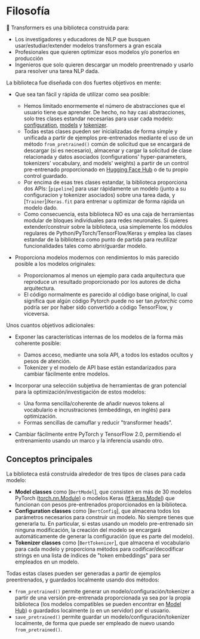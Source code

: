 <!--Copyright 2020 de The HuggingFace Team. Todos los derechos reservados

Con licencia bajo la Licencia Apache, Versión 2.0 (la "Licencia"); No puedes usar este archivo excepto de conformidad con la Licencia.
Puedes obtener una copia de la Licencia en

http://www.apache.org/licenses/LICENSE-2.0

Al menos que sea requrido por la ley aplicable o acordado por escrito, el software distribuido bajo la Licencia es distribuido sobre una BASE "AS IS", SIN GARANTIAS O CONDICIONES DE
NINGÚN TIPO. Ver la Licencia para el idioma específico que rige los permisos y limitaciones bajo la Licencia.
-->

# Filosofía

🤗 Transformers es una biblioteca construida para:

- Los investigadores y educadores de NLP que busquen usar/estudiar/extender modelos transformers a gran escala 
- Profesionales que quieren optimizar esos modelos y/o ponerlos en producción 
- Ingenieros que solo quieren descargar un modelo preentrenado y usarlo para resolver una tarea NLP dada. 

La biblioteca fue diseñada con dos fuertes objetivos en mente:

- Que sea tan fácil y rápida de utilizar como sea posible:

  - Hemos limitado enormemente el número de abstracciones que el usuario tiene que aprender. De hecho, no hay casi abstracciones,
    solo tres clases estandar necesarias para usar cada modelo: [configuration](main_classes/configuration),
    [models](main_classes/model) y [tokenizer](main_classes/tokenizer).
  - Todas estas clases pueden ser inicializadas de forma simple y unificada a partir de ejemplos pre-entrenados mediante el uso de un método
    `from_pretrained()` común de solicitud que se encargará de descargar (si es necesario), almacenar y cargar la solicitud de clase relacionada y datos asociados
    (configurations' hyper-parameters, tokenizers' vocabulary, and models' weights) a partir de un control pre-entrenado proporcionado en
    [Hugging Face Hub](https://huggingface.co/models) o de tu propio control guardado.
  - Por encima de esas tres clases estandar, la biblioteca proporciona dos APIs: [`pipeline`] para usar rápidamente un modelo (junto a su configuracion y tokenizer asociados)
    sobre una tarea dada, y [`Trainer`]/`Keras.fit` para entrenar u optimizar de forma rápida un modelo dado.
  - Como consecuencia, esta biblioteca NO es una caja de herramientas modular de bloques individuales para redes neuronales. Si quieres extender/construir sobre la biblioteca,
    usa simplemente los módulos regulares de Python/PyTorch/TensorFlow/Keras y emplea las clases estandar de la biblioteca como punto de partida para reutilizar funcionalidades
    tales como abrir/guardar modelo.
    
- Proporciona modelos modernos con rendimientos lo más parecido posible a los modelos originales:

  - Proporcionamos al menos un ejemplo para cada arquitectura que reproduce un resultado proporcionado por los autores de dicha arquitectura.
  - El código normalmente es parecido al código base original, lo cual significa que algún código Pytorch puede no ser tan 
    *pytorchic* como podría ser por haber sido convertido a código TensorFlow, y viceversa. 

Unos cuantos objetivos adicionales:

- Exponer las características internas de los modelos de la forma más coherente posible:

  - Damos acceso, mediante una sola API, a todos los estados ocultos y pesos de atención.
  - Tokenizer y el modelo de API base están estandarizados para cambiar fácilmente entre modelos.

- Incorporar una selección subjetiva de herramientas de gran potencial para la optimización/investigación de estos modelos:

  - Una forma sencilla/coherente de añadir nuevos tokens al vocabulario e incrustraciones (embeddings, en inglés) para optimización.
  - Formas sencillas de camuflar y reducir "transformer heads".

- Cambiar fácilmente entre PyTorch y TensorFlow 2.0, permitiendo el entrenamiento usando un marco y la inferencia usando otro.

## Conceptos principales 

La biblioteca está construida alrededor de tres tipos de clases para cada modelo:

- **Model classes** como [`BertModel`], que consisten en más de 30 modelos PyTorch ([torch.nn.Module](https://pytorch.org/docs/stable/nn.html#torch.nn.Module)) o modelos Keras ([tf.keras.Model](https://www.tensorflow.org/api_docs/python/tf/keras/Model)) que funcionan con pesos pre-entrenados proporcionados en la
  biblioteca.
- **Configuration classes** como [`BertConfig`], que almacena todos los parámetros necesarios para construir un modelo. 
  No siempre tienes que generarla tu. En particular, si estas usando un modelo pre-entrenado sin ninguna modificación,
  la creación del modelo se encargará automáticamente de generar la configuración (que es parte del modelo).
- **Tokenizer classes** como [`BertTokenizer`], que almacena el vocabulario para cada modelo y proporciona métodos para
  codificar/decodificar strings en una lista de índices de "token embeddings" para ser empleados en un modelo.          

Todas estas clases pueden ser generadas a partir de ejemplos preentrenados, y guardados localmente usando dos métodos:

- `from_pretrained()` permite generar un modelo/configuración/tokenizer a partir de una versión pre-entrenada proporcionada ya sea por
  la propia biblioteca (los modelos compatibles se pueden encontrar en [Model Hub](https://huggingface.co/models)) o
  guardados localmente (o en un servidor) por el usuario. 
- `save_pretrained()` permite guardar un modelo/configuración/tokenizer localmente, de forma que puede ser empleado de nuevo usando
  `from_pretrained()`.

